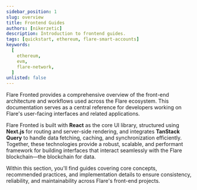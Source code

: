 ```yaml
---
sidebar_position: 1
slug: overview
title: Frontend Guides
authors: [nikerzetic]
description: Introduction to frontend guides.
tags: [quickstart, ethereum, flare-smart-accounts]
keywords:
  [
    ethereum,
    evm,
    flare-network,
  ]
unlisted: false
---
```


Flare Fronted provides a comprehensive overview of the front-end architecture and workflows used across the Flare ecosystem. This documentation serves as a central reference for developers working on Flare's user-facing interfaces and related applications.

Flare Fronted is built with **React** as the core UI library, structured using **Next.js** for routing and server-side rendering, and integrates **TanStack Query** to handle data fetching, caching, and synchronization efficiently. Together, these technologies provide a robust, scalable, and performant framework for building interfaces that interact seamlessly with the Flare blockchain—the blockchain for data.

Within this section, you'll find guides covering core concepts, recommended practices, and implementation details to ensure consistency, reliability, and maintainability across Flare's front-end projects.
